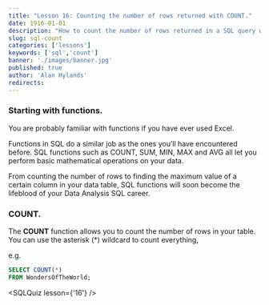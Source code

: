```yaml
---
title: "Lesson 16: Counting the number of rows returned with COUNT."
date: 1916-01-01
description: "How to count the number of rows returned in a SQL query with the COUNT function."
slug: sql-count
categories: ['lessons']
keywords: ['sql','count']
banner: './images/banner.jpg'
published: true
author: 'Alan Hylands'
redirects:
---
```


### Starting with functions.

You are probably familiar with functions if you have ever used Excel.

Functions in SQL do a similar job as the ones you’ll have encountered before. SQL functions such as COUNT, SUM, MIN, MAX and AVG all let you perform basic mathematical operations on your data.

From counting the number of rows to finding the maximum value of a certain column in your data table, SQL functions will soon become the lifeblood of your Data Analysis SQL career.

### COUNT.

The **COUNT** function allows you to count the number of rows in your table. You can use the asterisk (\*) wildcard to count everything,

e.g. 

```sql
SELECT COUNT(*)
FROM WondersOfTheWorld;
```

<SQLQuiz lesson={'16'} /> 